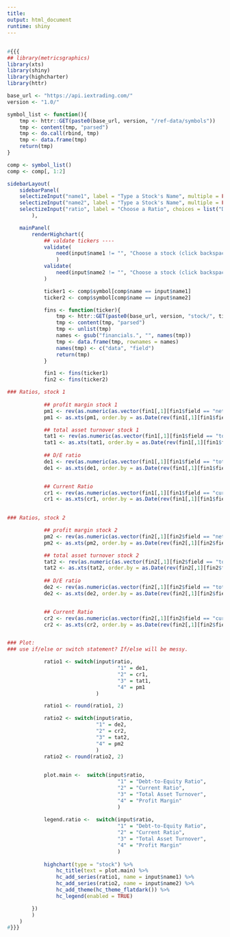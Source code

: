 ```yaml
---
title: 
output: html_document
runtime: shiny
---
```


## 

```r
#{{{
## library(metricsgraphics)
library(xts)
library(shiny)
library(highcharter)
library(httr)

base_url <- "https://api.iextrading.com/"
version <- "1.0/"

symbol_list <- function(){
    tmp <- httr::GET(paste0(base_url, version, "/ref-data/symbols"))
    tmp <- content(tmp, "parsed")
    tmp <- do.call(rbind, tmp)
    tmp <- data.frame(tmp)
    return(tmp)
}

comp <- symbol_list()
comp <- comp[, 1:2]

sidebarLayout(
    sidebarPanel(    
    selectizeInput("name1", label = "Type a Stock's Name", multiple = FALSE, choices = comp$name, selected = "Tesla Inc."),
    selectizeInput("name2", label = "Type a Stock's Name", multiple = FALSE, choices = comp$name, selected = "Apple Inc."),
    selectizeInput("ratio", label = "Choose a Ratio", choices = list("Debt-to-Equity Ratio" = 1, "Current Ratio" = 2, "Total Asset Turnover" = 3, "Profit Margin" = 4), selected = 1)
        ),

    mainPanel(
        renderHighchart({
            ## valdate tickers ----
            validate(
                need(input$name1 != "", "Choose a stock (click backspace to get rid of the present stock).")
                )
            validate(
                need(input$name2 != "", "Choose a stock (click backspace to get rid of the present stock).")
            )

            ticker1 <- comp$symbol[comp$name == input$name1]
            ticker2 <- comp$symbol[comp$name == input$name2]

            fins <- function(ticker){
                tmp <- httr::GET(paste0(base_url, version, "stock/", ticker,"/financials"))
                tmp <- content(tmp, "parsed")
                tmp <- unlist(tmp)
                names <- gsub("financials.", "", names(tmp))
                tmp <- data.frame(tmp, rownames = names)
                names(tmp) <- c("data", "field")
                return(tmp)
            }

            fin1 <- fins(ticker1)
            fin2 <- fins(ticker2)

### Ratios, stock 1
            
            ## profit margin stock 1
            pm1 <- rev(as.numeric(as.vector(fin1[,1][fin1$field == "netIncome"])) / as.numeric(as.vector(fin1[,1][fin1$field == "totalRevenue"])))
            pm1 <- as.xts(pm1, order.by = as.Date(rev(fin1[,1][fin1$field == "reportDate"])))

            ## total asset turnover stock 1
            tat1 <- rev(as.numeric(as.vector(fin1[,1][fin1$field == "totalRevenue"])) / as.numeric(as.vector(fin1[,1][fin1$field == "totalAssets"])))
            tat1 <- as.xts(tat1, order.by = as.Date(rev(fin1[,1][fin1$field == "reportDate"])))
            
            ## D/E ratio
            de1 <- rev(as.numeric(as.vector(fin1[,1][fin1$field == "totalDebt"])) / as.numeric(as.vector(fin1[,1][fin1$field == "shareholderEquity"])))
            de1 <- as.xts(de1, order.by = as.Date(rev(fin1[,1][fin1$field == "reportDate"])))


            ## Current Ratio
            cr1 <- rev(as.numeric(as.vector(fin1[,1][fin1$field == "currentAssets"])) / as.numeric(as.vector(fin1[,1][fin1$field == "currentDebt"])))
            cr1 <- as.xts(cr1, order.by = as.Date(rev(fin1[,1][fin1$field == "reportDate"])))

            
### Ratios, stock 2

            ## profit margin stock 2
            pm2 <- rev(as.numeric(as.vector(fin2[,1][fin2$field == "netIncome"])) / as.numeric(as.vector(fin2[,1][fin2$field == "totalRevenue"])))
            pm2 <- as.xts(pm2, order.by = as.Date(rev(fin2[,1][fin2$field == "reportDate"])))

            ## total asset turnover stock 2
            tat2 <- rev(as.numeric(as.vector(fin2[,1][fin2$field == "totalRevenue"])) / as.numeric(as.vector(fin2[,1][fin2$field == "totalAssets"])))
            tat2 <- as.xts(tat2, order.by = as.Date(rev(fin2[,1][fin2$field == "reportDate"])))
            
            ## D/E ratio
            de2 <- rev(as.numeric(as.vector(fin2[,1][fin2$field == "totalDebt"])) / as.numeric(as.vector(fin2[,1][fin2$field == "shareholderEquity"])))
            de2 <- as.xts(de2, order.by = as.Date(rev(fin2[,1][fin2$field == "reportDate"])))


            ## Current Ratio
            cr2 <- rev(as.numeric(as.vector(fin2[,1][fin2$field == "currentAssets"])) / as.numeric(as.vector(fin2[,1][fin2$field == "currentDebt"])))
            cr2 <- as.xts(cr2, order.by = as.Date(rev(fin2[,1][fin2$field == "reportDate"])))


### Plot:
### use if/else or switch statement? If/else will be messy.

            ratio1 <- switch(input$ratio,
                                    "1" = de1,
                                    "2" = cr1,
                                    "3" = tat1,
                                    "4" = pm1
                             )

            ratio1 <- round(ratio1, 2)

            ratio2 <- switch(input$ratio,
                             "1" = de2,
                             "2" = cr2,
                             "3" = tat2,
                             "4" = pm2
                             )
            ratio2 <- round(ratio2, 2)

            
            plot.main <-  switch(input$ratio,
                                    "1" = "Debt-to-Equity Ratio",
                                    "2" = "Current Ratio",
                                    "3" = "Total Asset Turnover",
                                    "4" = "Profit Margin"
                                    )
            
            legend.ratio <-  switch(input$ratio,
                                    "1" = "Debt-to-Equity Ratio",
                                    "2" = "Current Ratio",
                                    "3" = "Total Asset Turnover",
                                    "4" = "Profit Margin"
                                    )
            
            highchart(type = "stock") %>%
                hc_title(text = plot.main) %>%
                hc_add_series(ratio1, name = input$name1) %>% 
                hc_add_series(ratio2, name = input$name2) %>%
                hc_add_theme(hc_theme_flatdark()) %>%
                hc_legend(enabled = TRUE)

        })
        )
    )
#}}}
```

